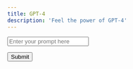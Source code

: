 ```yaml
---
title: GPT-4
description: 'Feel the power of GPT-4'
---
```


<div id="displayArea"></div>

<script>
  function displayText() {
    var enteredText = document.getElementById("textInput").value;

    document.getElementById("displayArea").innerHTML = "<p>Submitted Text: " + enteredText + "</p>";
  }
</script>

<input
  type="text"
  placeholder="Enter your prompt here"
  id="textInput"
  class="your-input-class"
/>

<input
  type="button"
  value="Submit"
  onclick="displayText()"
  class="your-submit-button-class"
/>
